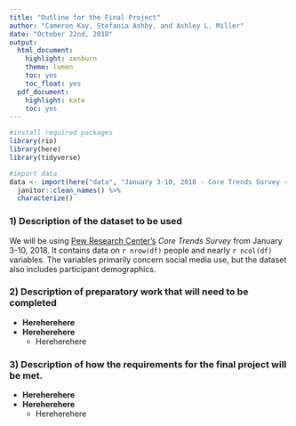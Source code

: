 ```yaml
---
title: "Outline for the Final Project"
author: "Cameron Kay, Stefania Ashby, and Ashley L. Miller"
date: "October 22nd, 2018"
output:
  html_document:
    highlight: zenburn
    theme: lumen
    toc: yes
    toc_float: yes
  pdf_document:
    highlight: kate
    toc: yes
---
```


```r
#install required packages
library(rio)
library(here)
library(tidyverse)

#import data
data <- import(here("data", "January 3-10, 2018 - Core Trends Survey - SPSS.sav")) %>%
  janitor::clean_names() %>%
  characterize()
```
### 1) Description of the dataset to be used

We will be using [Pew Research Center's](http://www.pewresearch.org) 
*Core Trends Survey* from January 3-10, 2018. It contains data on `r nrow(df)`
people and nearly `r ncol(df)` variables. The variables primarily concern social
media use, but the dataset also includes participant demographics. 

### 2) Description of preparatory work that will need to be completed

  + **Hereherehere**
  + **Hereherehere**
      + Hereherehere

### 3) Description of how the requirements for the final project will be met.

  + **Hereherehere**
  + **Hereherehere**
      + Hereherehere
